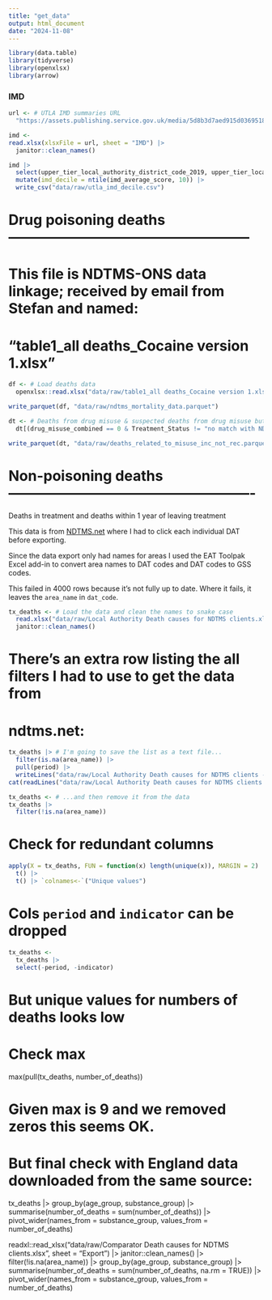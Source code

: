 ```yaml
---
title: "get_data"
output: html_document
date: "2024-11-08"
---
```


```r
library(data.table)
library(tidyverse)
library(openxlsx)
library(arrow)

```   



### IMD

```r
url <- # UTLA IMD summaries URL
  "https://assets.publishing.service.gov.uk/media/5d8b3d7aed915d0369518030/File_11_-_IoD2019_Local_Authority_District_Summaries__upper-tier__.xlsx"

imd <-
read.xlsx(xlsxFile = url, sheet = "IMD") |>
  janitor::clean_names()

imd |> 
  select(upper_tier_local_authority_district_code_2019, upper_tier_local_authority_district_name_2019, imd_average_score) |>
  mutate(imd_decile = ntile(imd_average_score, 10)) |> 
  write_csv("data/raw/utla_imd_decile.csv")

```
# Drug poisoning deaths ---------------------------------------------------

#  This file is NDTMS-ONS data linkage; received by email from Stefan and named:
# "table1_all deaths_Cocaine version 1.xlsx"
```r
df <- # Load deaths data
  openxlsx::read.xlsx("data/raw/table1_all deaths_Cocaine version 1.xlsx", sheet = "table1_all deaths")

write_parquet(df, "data/raw/ndtms_mortality_data.parquet")

dt <- # Deaths from drug misuse & suspected deaths from drug misuse but not recorded as such
  dt[(drug_misuse_combined == 0 & Treatment_Status != "no match with NDTMS")| drug_misuse_combined == 1,]

write_parquet(dt, "data/raw/deaths_related_to_misuse_inc_not_rec.parquet")

```

# Non-poisoning deaths ----------------------------------------------------

Deaths in treatment and deaths within 1 year of leaving treatment

This data is from [NDTMS.net](https://beta2.ndtms.net/NDTMSReports/PrevalenceAndUnmetNeedToolkit) where I had to click each individual DAT before exporting.

Since the data export only had names for areas I used the EAT Toolpak Excel add-in to convert area names to DAT codes and DAT codes to GSS codes.

This failed in 4000 rows because it's not fully up to date. Where it fails, it leaves the `area_name` in `dat_code`.

```r

tx_deaths <- # Load the data and clean the names to snake case
  read.xlsx("data/raw/Local Authority Death causes for NDTMS clients.xlsx", sheet = "Export") |> 
  janitor::clean_names()
```
# There's an extra row listing the all filters I had to use to get the data from
# ndtms.net: 
```r
tx_deaths |> # I'm going to save the list as a text file...
  filter(is.na(area_name)) |> 
  pull(period) |> 
  writeLines("data/raw/Local Authority Death causes for NDTMS clients - metadata (filters).txt")
cat(readLines("data/raw/Local Authority Death causes for NDTMS clients - metadata (filters).txt"))
```
```r
tx_deaths <- # ...and then remove it from the data
tx_deaths |> 
  filter(!is.na(area_name))
```


# Check for redundant columns
```r
apply(X = tx_deaths, FUN = function(x) length(unique(x)), MARGIN = 2) |>
  t() |>
  t() |> `colnames<-`("Unique values")
```
# Cols `period` and `indicator` can be dropped
```r

tx_deaths <- 
  tx_deaths |> 
  select(-period, -indicator)
```

# But unique values for numbers of deaths looks low
# Check max

max(pull(tx_deaths, number_of_deaths))

# Given max is 9 and we removed zeros this seems OK. 

# But final check with England data downloaded from the same source:

tx_deaths |> 
  group_by(age_group, substance_group) |> 
  summarise(number_of_deaths = sum(number_of_deaths)) |> 
  pivot_wider(names_from = substance_group, values_from = number_of_deaths)



readxl::read_xlsx("data/raw/Comparator Death causes for NDTMS clients.xlsx", sheet = "Export") |> 
  janitor::clean_names() |> 
  filter(!is.na(area_name)) |> 
  group_by(age_group, substance_group) |> 
  summarise(number_of_deaths = sum(number_of_deaths, na.rm = TRUE)) |> 
  pivot_wider(names_from = substance_group, values_from = number_of_deaths)


